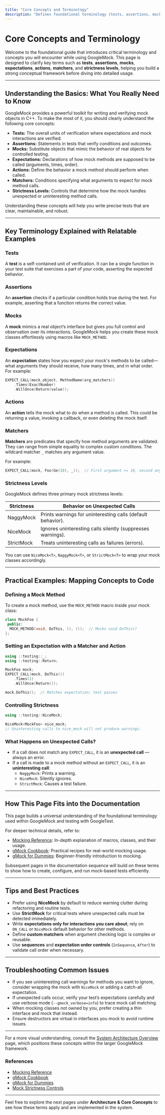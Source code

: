 ```yaml
---
title: "Core Concepts and Terminology"
description: "Defines foundational terminology (tests, assertions, mocks, expectations, actions, matchers, strictness levels) that users will encounter. Clarifies their meaning, using concise examples and mapping concepts to relevant components for context."
---
```


# Core Concepts and Terminology

Welcome to the foundational guide that introduces critical terminology and concepts you will encounter while using GoogleMock. This page is designed to clarify key terms such as **tests**, **assertions**, **mocks**, **expectations**, **actions**, **matchers**, and **strictness levels**, helping you build a strong conceptual framework before diving into detailed usage.

---

## Understanding the Basics: What You Really Need to Know

GoogleMock provides a powerful toolkit for writing and verifying mock objects in C++. To make the most of it, you should clearly understand the following core concepts:

- **Tests:** The overall units of verification where expectations and mock interactions are verified.
- **Assertions:** Statements in tests that verify conditions and outcomes.
- **Mocks:** Substitute objects that mimic the behavior of real objects for controlled testing.
- **Expectations:** Declarations of how mock methods are supposed to be called (arguments, times, order).
- **Actions:** Define the behavior a mock method should perform when called.
- **Matchers:** Conditions specifying what arguments to expect for mock method calls.
- **Strictness Levels:** Controls that determine how the mock handles unexpected or uninteresting method calls.

Understanding these concepts will help you write precise tests that are clear, maintainable, and robust.

---

## Key Terminology Explained with Relatable Examples

### Tests
A **test** is a self-contained unit of verification. It can be a single function in your test suite that exercises a part of your code, asserting the expected behavior.

### Assertions
An **assertion** checks if a particular condition holds true during the test. For example, asserting that a function returns the correct value.

### Mocks
A **mock** mimics a real object’s interface but gives you full control and observation over its interactions. GoogleMock helps you create these mock classes effortlessly using macros like `MOCK_METHOD`.

### Expectations
An **expectation** states how you expect your mock's methods to be called—what arguments they should receive, how many times, and in what order. For example:

```cpp
EXPECT_CALL(mock_object, MethodName(arg_matchers))
    .Times(ExactNumber)
    .WillOnce(Return(value));
```

### Actions
An **action** tells the mock what to do when a method is called. This could be returning a value, invoking a callback, or even deleting the mock itself.

### Matchers
**Matchers** are predicates that specify how method arguments are validated. They can range from simple equality to complex custom conditions. The wildcard matcher `_` matches any argument value.

For example:

```cpp
EXPECT_CALL(mock, Foo(Ge(10), _));  // First argument >= 10, second anything
```

### Strictness Levels
GoogleMock defines three primary mock strictness levels:

| Strictness   | Behavior on Unexpected Calls                                  |
|--------------|--------------------------------------------------------------|
| NaggyMock    | Prints warnings for uninteresting calls (default behavior).  |
| NiceMock     | Ignores uninteresting calls silently (suppresses warnings).  |
| StrictMock   | Treats uninteresting calls as failures (errors).             |

You can use `NiceMock<T>`, `NaggyMock<T>`, or `StrictMock<T>` to wrap your mock classes accordingly.

---

## Practical Examples: Mapping Concepts to Code

### Defining a Mock Method

To create a mock method, use the `MOCK_METHOD` macro inside your mock class:

```cpp
class MockFoo {
 public:
  MOCK_METHOD(void, DoThis, (), ());  // Mocks void DoThis()
};
```

### Setting an Expectation with a Matcher and Action

```cpp
using ::testing::_;
using ::testing::Return;

MockFoo mock;
EXPECT_CALL(mock, DoThis())
    .Times(1)
    .WillOnce(Return());

mock.DoThis();  // Matches expectation: test passes
```

### Controlling Strictness

```cpp
using ::testing::NiceMock;

NiceMock<MockFoo> nice_mock;
// Uninteresting calls to nice_mock will not produce warnings.
```

### What Happens on Unexpected Calls?

- If a call does not match any `EXPECT_CALL`, it is an **unexpected call** — always an error.
- If a call is made to a mock method without an `EXPECT_CALL`, it is an **uninteresting call**:
  - `NaggyMock`: Prints a warning.
  - `NiceMock`: Silently ignores.
  - `StrictMock`: Causes a test failure.

---

## How This Page Fits into the Documentation

This page builds a universal understanding of the foundational terminology used within GoogleMock and testing with GoogleTest.

For deeper technical details, refer to:

- [Mocking Reference](/docs/reference/mocking.md): In-depth explanation of macros, classes, and their usage.
- [gMock Cookbook](/docs/gmock_cook_book.md): Practical recipes for real-world mocking usage.
- [gMock for Dummies](/docs/gmock_for_dummies.md): Beginner-friendly introduction to mocking.

Subsequent pages in the documentation sequence will build on these terms to show how to create, configure, and run mock-based tests efficiently.

---

## Tips and Best Practices

- Prefer using **NiceMock** by default to reduce warning clutter during refactoring and routine tests.
- Use **StrictMock** for critical tests where unexpected calls must be detected immediately.
- Write **expectations only for interactions you care about**; rely on `ON_CALL` or `NiceMock` default behavior for other methods.
- Define **custom matchers** when argument checking logic is complex or reusable.
- Use **sequences** and **expectation order controls** (`InSequence`, `After`) to validate call order when necessary.

---

## Troubleshooting Common Issues

- If you see uninteresting call warnings for methods you want to ignore, consider wrapping the mock with `NiceMock` or adding a catch-all expectation.
- If unexpected calls occur, verify your test’s expectations carefully and use verbose mode (`--gmock_verbose=info`) to trace mock call matching.
- When mocking classes not owned by you, prefer creating a thin interface and mock that instead.
- Ensure destructors are virtual in interfaces you mock to avoid runtime issues.

---

For a more visual understanding, consult the [System Architecture Overview](overview/architecture-and-core-concepts/system-architecture) page, which positions these concepts within the larger GoogleMock framework.


### References
- [Mocking Reference](docs/reference/mocking.md)
- [gMock Cookbook](docs/gmock_cook_book.md)
- [gMock for Dummies](docs/gmock_for_dummies.md)
- [Mock Strictness Controls](/api-reference/mocking-api/strictness-controls)

---

Feel free to explore the next pages under **Architecture & Core Concepts** to see how these terms apply and are implemented in the system.
